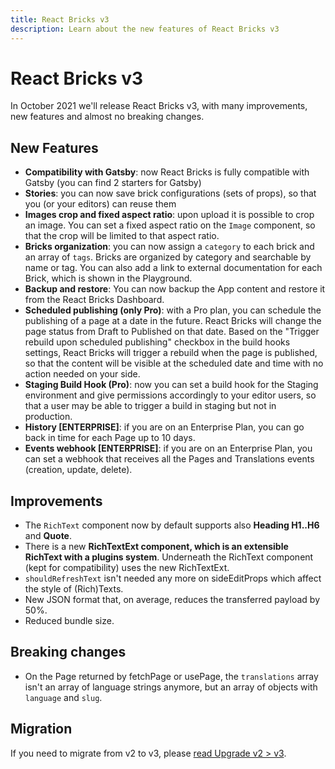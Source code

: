 ```yaml
---
title: React Bricks v3
description: Learn about the new features of React Bricks v3
---
```


# React Bricks v3

In October 2021 we'll release React Bricks v3, with many improvements, new features and almost no breaking changes.

## New Features

- **Compatibility with Gatsby**: now React Bricks is fully compatible with Gatsby (you can find 2 starters for Gatsby)
- **Stories**: you can now save brick configurations (sets of props), so that you (or your editors) can reuse them
- **Images crop and fixed aspect ratio**: upon upload it is possible to crop an image. You can set a fixed aspect ratio on the `Image` component, so that the crop will be limited to that aspect ratio.
- **Bricks organization**: you can now assign a `category` to each brick and an array of `tags`. Bricks are organized by category and searchable by name or tag. You can also add a link to external documentation for each Brick, which is shown in the Playground.
- **Backup and restore**: You can now backup the App content and restore it from the React Bricks Dashboard.
- **Scheduled publishing (only Pro)**: with a Pro plan, you can schedule the publishing of a page at a date in the future. React Bricks will change the page status from Draft to Published on that date. Based on the "Trigger rebuild upon scheduled publishing" checkbox in the build hooks settings, React Bricks will trigger a rebuild when the page is published, so that the content will be visible at the scheduled date and time with no action needed on your side.
- **Staging Build Hook (Pro)**: now you can set a build hook for the Staging environment and give permissions accordingly to your editor users, so that a user may be able to trigger a build in staging but not in production.
- **History [ENTERPRISE]**: if you are on an Enterprise Plan, you can go back in time for each Page up to 10 days.
- **Events webhook [ENTERPRISE]**: if you are on an Enterprise Plan, you can set a webhook that receives all the Pages and Translations events (creation, update, delete).

## Improvements

- The `RichText` component now by default supports also **Heading H1..H6** and **Quote**.
- There is a new **RichTextExt component, which is an extensible RichText with a plugins system**. Underneath the RichText component (kept for compatibility) uses the new RichTextExt.
- `shouldRefreshText` isn't needed any more on sideEditProps which affect the style of (Rich)Texts.
- New JSON format that, on average, reduces the transferred payload by 50%.
- Reduced bundle size.

## Breaking changes

- On the Page returned by fetchPage or usePage, the `translations` array isn't an array of language strings anymore, but an array of objects with `language` and `slug`.

## Migration

If you need to migrate from v2 to v3, please [read Upgrade v2 > v3](upgrade-guide-v2-v3).
